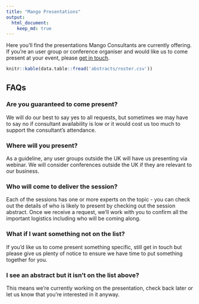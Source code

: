 ```yaml
---
title: "Mango Presentations"
output:
  html_document:
    keep_md: true
---
```

Here you'll find the presentations Mango Consultants are currently offering. If you're an user group or conference organiser and would like us to come present at your event, please [get in touch](training@mango-solutions.com).

```r
knitr::kable(data.table::fread('abstracts/roster.csv'))
```

## FAQs

### Are you guaranteed to come present?
We will do our best to say yes to all requests, but sometimes we may have to say no if consultant availability is low or it would cost us too much to support the consultant's attendance. 

### Where will you present?
As a guideline, any user groups outside the UK will have us presenting via webinar. We will consider conferences outside the UK if they are relevant to our business.

### Who will come to deliver the session?
Each of the sessions has one or more experts on the topic - you can check out the details of who is likely to present by checking out the session abstract. Once we receive a request, we'll work with you to confirm all the important logistics including who will be coming along.

### What if I want something not on the list?
If you'd like us to come present something specific, still get in touch but please give us plenty of notice to ensure we have time to put something together for you.

### I see an abstract but it isn't on the list above?
This means we're currently working on the presentation, check back later or let us know that you're interested in it anyway.